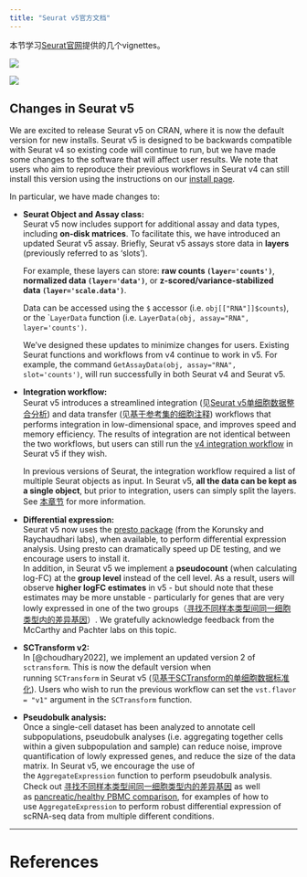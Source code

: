 ```yaml
---
title: "Seurat v5官方文档"
---
```


本节学习[Seurat官网](https://satijalab.org/seurat/)提供的几个vignettes。

![](images/seurat_banner.jpg)

![](images/640-01.png)

## **Changes in Seurat v5** {#sec-changes_in_seurat_v5}

We are excited to release Seurat v5 on CRAN, where it is now the default version for new installs. Seurat v5 is designed to be backwards compatible with Seurat v4 so existing code will continue to run, but we have made some changes to the software that will affect user results. We note that users who aim to reproduce their previous workflows in Seurat v4 can still install this version using the instructions on our [install page](https://satijalab.org/seurat/articles/install_v5).

In particular, we have made changes to:

-   **Seurat Object and Assay class:**\
    Seurat v5 now includes support for additional assay and data types, including **on-disk matrices**. To facilitate this, we have introduced an updated Seurat v5 assay. Briefly, Seurat v5 assays store data in **layers** (previously referred to as 'slots').

    For example, these layers can store: **raw counts `(layer='counts')`**, **normalized data `(layer='data')`**, or **z-scored/variance-stabilized data `(layer='scale.data')`**.

    Data can be accessed using the `$` accessor (i.e. `obj[["RNA"]]$counts`), or the \``LayerData` function (i.e. `LayerData(obj, assay="RNA", layer='counts')`.

    We've designed these updates to minimize changes for users. Existing Seurat functions and workflows from v4 continue to work in v5. For example, the command `GetAssayData(obj, assay="RNA", slot='counts')`, will run successfully in both Seurat v4 and Seurat v5.

-   **Integration workflow:**\
    Seurat v5 introduces a streamlined integration (见[Seurat v5单细胞数据整合分析](/single_cell/seurat/integrative_analysis_in_seurat_v5.qmd)) and data transfer (见[基于参考集的细胞注释](/single_cell/seurat/mapping_and_annotating_query_datasets.qmd)) workflows that performs integration in low-dimensional space, and improves speed and memory efficiency. The results of integration are not identical between the two workflows, but users can still run the [v4 integration workflow](https://satijalab.org/seurat/articles/integration_introduction) in Seurat v5 if they wish.

    In previous versions of Seurat, the integration workflow required a list of multiple Seurat objects as input. In Seurat v5, **all the data can be kept as a single object**, but prior to integration, users can simply split the layers. See [本章节](/single_cell/seurat/integration.qmd) for more information.

-   **Differential expression:**\
    Seurat v5 now uses the [presto package](https://github.com/immunogenomics/presto) (from the Korunsky and Raychaudhari labs), when available, to perform differential expression analysis. Using presto can dramatically speed up DE testing, and we encourage users to install it.\
    In addition, in Seurat v5 we implement a **pseudocount** (when calculating log-FC) at the **group level** instead of the cell level. As a result, users will observe **higher logFC estimates** in v5 - but should note that these estimates may be more unstable - particularly for genes that are very lowly expressed in one of the two groups（[寻找不同样本类型间同一细胞类型内的差异基因](/single_cell/seurat/de_vignette.qmd)）. We gratefully acknowledge feedback from the McCarthy and Pachter labs on this topic.

-   **SCTransform v2:**\
    In [@choudhary2022], we implement an updated version 2 of `sctransform`. This is now the default version when running `SCTransform` in Seurat v5 (见[基于SCTransform的单细胞数据标准化](/single_cell/seurat/sctransform.qmd)). Users who wish to run the previous workflow can set the `vst.flavor = "v1"` argument in the `SCTransform` function.

-   **Pseudobulk analysis:**\
    Once a single-cell dataset has been analyzed to annotate cell subpopulations, pseudobulk analyses (i.e. aggregating together cells within a given subpopulation and sample) can reduce noise, improve quantification of lowly expressed genes, and reduce the size of the data matrix. In Seurat v5, we encourage the use of the `AggregateExpression` function to perform pseudobulk analysis.\
    Check out [寻找不同样本类型间同一细胞类型内的差异基因](/single_cell/seurat/de_vignette.qmd) as well as [pancreatic/healthy PBMC comparison](https://satijalab.org/seurat/articles/parsebio_sketch_integration), for examples of how to use `AggregateExpression` to perform robust differential expression of scRNA-seq data from multiple different conditions.

------------------------------------------------------------------------

# References {.unnumbered}

::: {#refs}
:::
